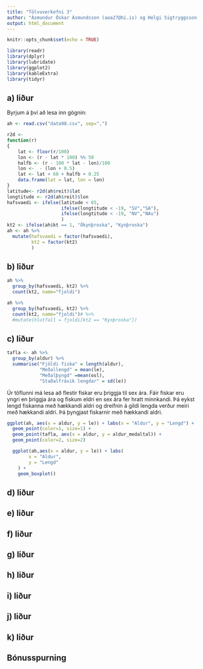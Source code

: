 ```yaml
---
title: "Tölvuverkefni 3"
author: "Ásmundur Óskar Ásmundsson (aoa27@hi.is) og Helgi Sigtryggsson (hes86@hi.is)"
output: html_document
---
```


```r
knitr::opts_chunk$set(echo = TRUE)
```

```r
library(readr)
library(dplyr)
library(lubridate)
library(ggplot2)
library(kableExtra)
library(tidyr)
```

## a) liður
Byrjum á því að lesa inn gögnin:
```r
ah <- read.csv("data98.csv", sep=",")
```

```r
r2d <-
function(r)
{
	lat <- floor(r/100)
	lon <- (r - lat * 100) %% 50
	halfb <- (r - 100 * lat - lon)/100
	lon <-  - (lon + 0.5)
	lat <- lat + 60 + halfb + 0.25
	data.frame(lat = lat, lon = lon)
}
latitude<- r2d(ah$reit)$lat
longtitude <- r2d(ah$reit)$lon
hafsvaedi <- ifelse(latitude < 65, 
                    ifelse(longtitude < -19, "SV","SA"),
                    ifelse(longtitude < -19, "NV","NAu")
                    )
kt2 <- ifelse(ah$kt == 1, "Ókynþroska", "Kynþroska")
ah <- ah %>%
  mutate(hafsvaedi = factor(hafsvaedi), 
         kt2 = factor(kt2)
         )
```


## b) liður
```r
ah %>%
  group_by(hafsvaedi, kt2) %>%
  count(kt2, name="fjoldi")
```

```r
ah %>%
  group_by(hafsvaedi, kt2) %>%
  count(kt2, name="fjoldi")# %>%
  #mutate(hlutfall = fjoldi[kt2 == "Kynþroska"])
```

## c) liður
```r
tafla <- ah %>%
  group_by(aldur) %>%
  summarise("Fjöldi fiska" = length(aldur),
            "Meðallengd" = mean(le),
            "Meðalþyngd" =mean(osl),
            "Staðalfrávik lengdar" = sd(le))
```
Úr töflunni má lesa að flestir fiskar eru þriggja til sex ára. Fáir fiskar eru yngri en þriggja ára og fiskum eldri en sex ára fer hratt minnkandi. Þá eykst lengd fiskanna með hækkandi aldri og dreifnin á gildi lengda verður meiri með hækkandi aldri. Þá þyngjast fiskarnir með hækkandi aldri.

```r
ggplot(ah, aes(x = aldur, y = le)) + labs(x = "Aldur", y = "Lengd") +
  geom_point(color=1, size=1) +
  geom_point(tafla, aes(x = aldur, y = aldur_medaltal)) + 
  geom_point(color=2, size=2)
```
```r
  ggplot(ah,aes(x = aldur, y = le)) + labs(
        x = "Aldur",
        y = "Lengd"
    ) +
    geom_boxplot()
```
## d) liður

## e) liður

## f) liður

## g) liður

## h) liður

## i) liður

## j) liður

## k) liður

## Bónusspurning
